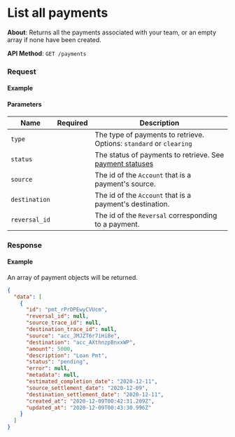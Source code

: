 
# List all payments

**About**: Returns all the payments associated with your team, or an empty array if none have been created.

**API Method**: `GET /payments`

### Request

#### Example
<PaymentsList />

#### Parameters

| Name          | Required | Description                                                                                            |
|---------------|----------|--------------------------------------------------------------------------------------------------------|
| `type`        |          | The type of payments to retrieve. Options: `standard` or `clearing`                                    |
| `status`      |          | The status of payments to retrieve. See [payment statuses](/api/core/payments/object#payment-statuses) |
| `source`      |          | The id of the `Account` that is a payment's source.                                                    |
| `destination` |          | The id of the `Account` that is a payment's destination.                                               |
| `reversal_id` |          | The id of the `Reversal` corresponding to a payment.                                                   |

### Response

#### Example

An array of payment objects will be returned.

```json
{
  "data": [
    {
      "id": "pmt_rPrDPEwyCVUcm",
      "reversal_id": null,
      "source_trace_id": null,
      "destination_trace_id": null,
      "source": "acc_JMJZT6r7iHi8e",
      "destination": "acc_AXthnzpBnxxWP",
      "amount": 5000,
      "description": "Loan Pmt",
      "status": "pending",
      "error": null,
      "metadata": null,
      "estimated_completion_date": "2020-12-11",
      "source_settlement_date": "2020-12-09",
      "destination_settlement_date": "2020-12-11",
      "created_at": "2020-12-09T00:42:31.209Z",
      "updated_at": "2020-12-09T00:43:30.996Z"
    }
  ]
}
```

